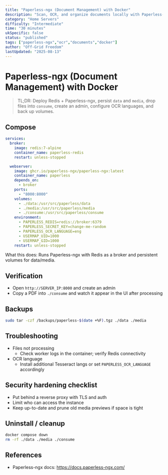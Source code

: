 ```yaml
---
title: "Paperless-ngx (Document Management) with Docker"
description: "Scan, OCR, and organize documents locally with Paperless-ngx."
category: "Home Servers"
difficulty: "Intermediate"
time: "30 minutes"
ukSpecific: false
status: "published"
tags: ["paperless-ngx","ocr","documents","docker"]
author: "Off-Grid Freedom"
lastUpdated: "2025-08-13"
---
```


# Paperless-ngx (Document Management) with Docker

> TL;DR: Deploy Redis + Paperless-ngx, persist `data` and `media`, drop files into `consume`, create an admin, configure OCR languages, and back up volumes.

## Compose

```yaml
services:
  broker:
    image: redis:7-alpine
    container_name: paperless-redis
    restart: unless-stopped

  webserver:
    image: ghcr.io/paperless-ngx/paperless-ngx:latest
    container_name: paperless
    depends_on:
      - broker
    ports:
      - "8000:8000"
    volumes:
      - ./data:/usr/src/paperless/data
      - ./media:/usr/src/paperless/media
      - ./consume:/usr/src/paperless/consume
    environment:
      - PAPERLESS_REDIS=redis://broker:6379
      - PAPERLESS_SECRET_KEY=change-me-random
      - PAPERLESS_OCR_LANGUAGE=eng
      - USERMAP_UID=1000
      - USERMAP_GID=1000
    restart: unless-stopped
```

What this does: Runs Paperless-ngx with Redis as a broker and persistent volumes for data/media.

## Verification
- Open `http://SERVER_IP:8000` and create an admin
- Copy a PDF into `./consume` and watch it appear in the UI after processing

## Backups
```bash
sudo tar -czf /backups/paperless-$(date +%F).tgz ./data ./media
```

## Troubleshooting
- Files not processing
  - Check worker logs in the container; verify Redis connectivity
- OCR language
  - Install additional Tesseract langs or set `PAPERLESS_OCR_LANGUAGE` accordingly

## Security hardening checklist
- Put behind a reverse proxy with TLS and auth
- Limit who can access the instance
- Keep up-to-date and prune old media previews if space is tight

## Uninstall / cleanup
```bash
docker compose down
rm -rf ./data ./media ./consume
```

## References
- Paperless-ngx docs: https://docs.paperless-ngx.com/
